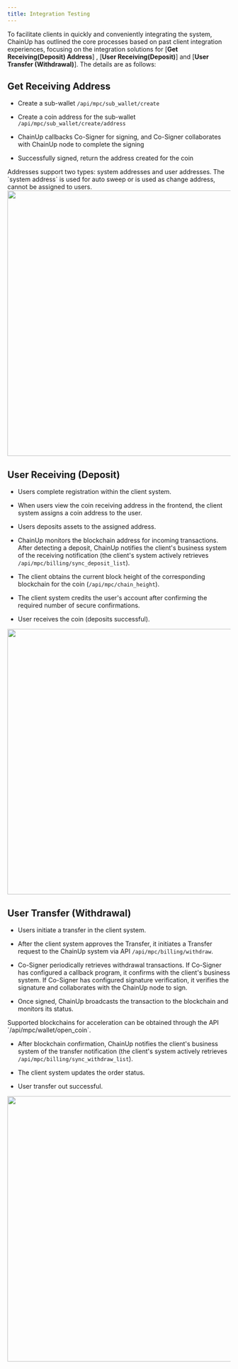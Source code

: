 ---
title: Integration Testing
---

To facilitate clients in quickly and conveniently integrating the system, ChainUp has outlined the core processes based on past client integration experiences, focusing on the integration solutions for [**Get Receiving(Deposit) Address**] , [**User Receiving(Deposit)**] and [**User Transfer (Withdrawal)**]. The details are as follows:

## Get Receiving Address

- Create a sub-wallet `/api/mpc/sub_wallet/create`

- Create a coin address for the sub-wallet `/api/mpc/sub_wallet/create/address`

- ChainUp callbacks Co-Signer for signing, and Co-Signer collaborates with ChainUp node to complete the signing

- Successfully signed, return the address created for the coin

<Warning>
Addresses support two types: system addresses and user addresses. The `system address` is used for auto sweep or is used as change address, cannot be assigned to users.
</Warning>

<div className="w-full flex items-center justify-center">
    <img src="/images/apis/mpc-get-address_en.png" width="600"/>
</div>


## User Receiving (Deposit)
- Users complete registration within the client system.

- When users view the coin receiving address in the frontend, the client system assigns a coin address to the user.

- Users deposits assets to the assigned address.

- ChainUp monitors the blockchain address for incoming transactions. After detecting a deposit, ChainUp notifies the client's business system of the receiving notification (the client's system actively retrieves `/api/mpc/billing/sync_deposit_list`).

- The client obtains the current block height of the corresponding blockchain for the coin (`/api/mpc/chain_height`).

- The client system credits the user's account after confirming the required number of secure confirmations.

- User receives the coin (deposits successful).

<div className="w-full flex items-center justify-center">
    <img src="/images/apis/mpc-user-deposit_en.png" width="600"/>
</div>

## User Transfer (Withdrawal)

- Users initiate a transfer in the client system.

- After the client system approves the Transfer, it initiates a Transfer request to the ChainUp system via API `/api/mpc/billing/withdraw`.

- Co-Signer periodically retrieves withdrawal transactions. If Co-Signer has configured a callback program, it confirms with the client's business system. If Co-Signer has configured signature verification, it verifies the signature and collaborates with the ChainUp node to sign.

- Once signed, ChainUp broadcasts the transaction to the blockchain and monitors its status.

<Tip>
Supported blockchains for acceleration can be obtained through the API `/api/mpc/wallet/open_coin`.
</Tip>

- After blockchain confirmation, ChainUp notifies the client's business system of the transfer notification (the client's system actively retrieves `/api/mpc/billing/sync_withdraw_list`).

- The client system updates the order status.

- User transfer out successful.

<div className="w-full flex items-center justify-center">
    <img src="/images/apis/mpc-user-withdraw_en.png" width="600"/>
</div>
